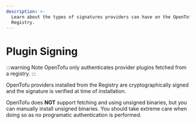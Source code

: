 ```yaml
---
description: >-
  Learn about the types of signatures providers can have on the OpenTofu
  Registry.
---
```


# Plugin Signing

<!-- THIS PAGED IS LINKED TO IN THE CLI -->

:::warning Note
OpenTofu only authenticates provider plugins fetched from a registry.
:::

OpenTofu providers installed from the Registry are cryptographically signed and the signature
is verified at time of installation.

OpenTofu does **NOT** support fetching and using unsigned binaries, but you can manually install
unsigned binaries. You should take extreme care when doing so as no programatic authentication is performed.
